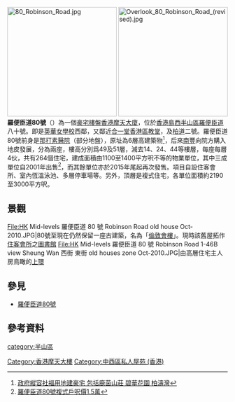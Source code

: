 {{coord|22.2833|114.1467|display=title}}
[[File:80_Robinson_Road.jpg|250px]]
[[File:Overlook_80_Robinson_Road_(revised).jpg|250px]] 
'''羅便臣道80號'''（{{lang-en|80 Robinson Road}}）為一個[[豪宅|豪宅]][[樓盤|樓盤]][[香港摩天大廈|香港摩天大廈]]，位於[[香港島|香港島]][[西半山區|西半山區]][[羅便臣道|羅便臣道]]八十號。即是[[英華女學校|英華女學校]]西鄰，又鄰近[[合一堂|合一堂香港區教堂]]，及[[柏道|柏道]]二號。羅便臣道80號前身是[[那打素醫院|那打素醫院]]（部分地盤），原址為6層高建築物<ref>[http://www1.hk.apple.nextmedia.com/template/apple/art_main.php?iss_id=20091216&sec_id=4104&art_id=13529676 政府縱容社福用地建豪宅 包括鹿茵山莊 碧華花園 柏濤灣]</ref>，后來[[南豐發展|南豐]]向院方購入地皮發展，分為兩座，樓高分別爲49及51層，減去14、24、44等樓層，每座每層4伙，共有264個住宅，建成面積由1100至1400平方呎不等的物業單位，其中三成單位自2001年出售<REF>[http://paper.wenweipo.com/2007/07/10/ME0707100002.htm 羅便臣道80號複式戶呎價1.5萬]</REF>，而其餘單位亦於2015年尾起再次發售。項目自設住客會所、室內恆溫泳池、多層停車場等。另外，頂層是複式住宅，各單位面積約2190至3000平方呎。

==景觀==
<gallery>
File:HK Mid-levels 羅便臣道 80 號 Robinson Road old house Oct-2010.JPG|80號至現在仍然保留一座古建築，名為「[[倫敦傳道會大樓|倫敦會樓]]」。現時該舊屋拓作[[住客會所|住客會所]]之[[圖書館|圖書館]]
File:HK Mid-levels 羅便臣道 80 號 Robinson Road 1-46B view Sheung Wan 西街 東街 old houses zone Oct-2010.JPG|由高層住宅主人房鳥瞰的[[上環|上環]]
</gallery>

== 參見 ==
* [https://web.archive.org/web/20100328083720/http://www.80robinson.com/chinese/index-2.html 羅便臣道80號]
==參考資料==
{{reflist}}
{{HK-buil-stub}}
{{南豐集團}}

{{commonscat|80 Robinson Road}}

[[category:半山區|category:半山區]]
[[Category:香港摩天大樓|Category:香港摩天大樓]]
[[Category:中西區私人屋苑_(香港)|Category:中西區私人屋苑 (香港)]]